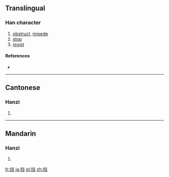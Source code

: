 {{also|擋}}
==Translingual==

===Han character===
{{Han char|rn=64|rad=手|as=06|sn=9|four=|canj=手火尸一 (QFSM)}}

# [[obstruct]], [[impede]]
# [[stop]]
# [[resist]]

====References====
* {{Han ref|kx=0431.171|hdz=31869.010|uh=6321|ud=25377}}

----

==Cantonese==

===Hanzi===
{{yue-hanzi|jyut=|y=dong2, dong3|tra=擋}}

# {{defn|Cantonese|sort=手06}}

----

==Mandarin==

===Hanzi===
{{cmn-hanzi|tra=擋|pin=[[dǎng]] ([[dang3]])|wg=tang<sup>3</sup>}}

# {{defn|Mandarin|sort=手06}}

[[fr:挡]]
[[ja:挡]]
[[pl:挡]]
[[zh:挡]]
